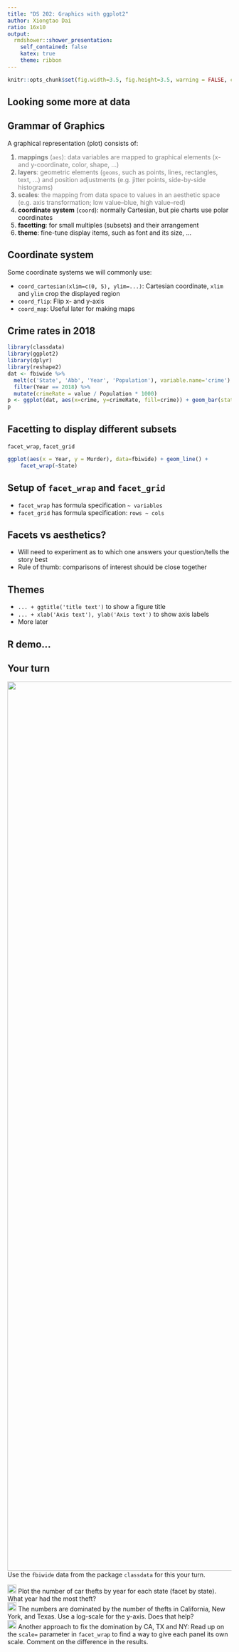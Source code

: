 ```yaml
---
title: "DS 202: Graphics with ggplot2"
author: Xiongtao Dai
ratio: 16x10
output:
  rmdshower::shower_presentation:
    self_contained: false
    katex: true
    theme: ribbon
---
```


```r
knitr::opts_chunk$set(fig.width=3.5, fig.height=3.5, warning = FALSE, cache=TRUE)
```

## Looking some more at data {.shout}



## Grammar of Graphics

A graphical representation (plot) consists of:

1. <span style="color:gray"> **mappings** (`aes`):  data variables are mapped to graphical elements (x- and y-coordinate, color, shape, ...)
2. <span style="color:gray"> **layers**:  geometric elements (`geoms`, such as points, lines, rectangles, text, ...) and position adjustments (e.g. jitter points, side-by-side histograms)
3. <span style="color:gray"> **scales**: the mapping from data space to values in an aesthetic space (e.g. axis transformation; low value--blue, high value--red)
4. **coordinate system** (`coord`): normally Cartesian, but pie charts use polar coordinates
5. **facetting**: for small multiples (subsets) and their arrangement
6. **theme**: fine-tune display items, such as font and its size, ...

## Coordinate system

Some coordinate systems we will commonly use:

- `coord_cartesian(xlim=c(0, 5), ylim=...)`: Cartesian coordinate, `xlim` and `ylim` crop the displayed region
- `coord_flip`: Flip x- and y-axis
- `coord_map`: Useful later for making maps

## Crime rates in 2018
```r
library(classdata)
library(ggplot2)
library(dplyr)
library(reshape2)
dat <- fbiwide %>% 
  melt(c('State', 'Abb', 'Year', 'Population'), variable.name='crime') %>% 
  filter(Year == 2018) %>% 
  mutate(crimeRate = value / Population * 1000)
p <- ggplot(dat, aes(x=crime, y=crimeRate, fill=crime)) + geom_bar(stat='identity') + facet_wrap(~State) + ylab('# of crimes per thousand') + theme(axis.text.x = element_text(angle = 70, hjust = 1))
p
```

## Facetting to display different subsets

`facet_wrap`, `facet_grid`

```r
ggplot(aes(x = Year, y = Murder), data=fbiwide) + geom_line() +
    facet_wrap(~State)
```

## Setup of `facet_wrap` and `facet_grid`

- `facet_wrap` has formula specification `~ variables` 
- `facet_grid` has formula specification: `rows ~ cols`
<!-- - multiple variables (in either specification) are included in form of a sum, i.e. `rowvar1 + rowvar2 ~ colvar1 + colvar2` -->
<!-- - no variable (in `facet_grid`) is written as `.`, i.e. `rowvar ~ .` are plots in a single column. -->


## Facets vs aesthetics?

- Will need to experiment as to which one answers your question/tells the story best
- Rule of thumb: comparisons of interest should be close together


## Themes
- `... + ggtitle('title text')` to show a figure title
- `... + xlab('Axis text'), ylab('Axis text')` to show axis labels
- More later

## R demo...

## Your turn {.white}
 <!-- (6 minutes) -->
<img class="cover" src="images/blue.jpeg" alt="" width=2000>
 Use the `fbiwide` data from the package `classdata` for this your turn. 

<img src="images/green.png" width=20> Plot the number of car thefts by year for each state (facet by state). What year had the most theft?</font><br/>
<img src="images/green.png" width=20> The numbers are dominated by the number of thefts in California, New York, and Texas. Use a log-scale for the y-axis. Does that help?</font><br/>
<img src="images/blue.png" width=20> Another approach to fix the domination by CA, TX and NY: Read up on the `scale=` parameter in `facet_wrap` to find a way to give each panel its own scale. Comment on the difference in the results.</font>

